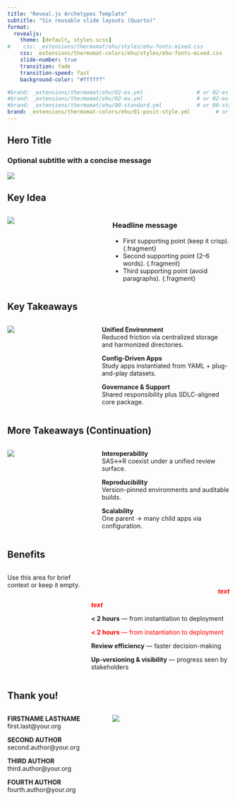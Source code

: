 ```yaml
---
title: "Reveal.js Archetypes Template"
subtitle: "Six reusable slide layouts (Quarto)"
format:
  revealjs:
    theme: [default, styles.scss]
#    css: _extensions/thermomat/ehu/styles/ehu-fonts-mixed.css
    css: _extensions/thermomat-colors/ehu/styles/ehu-fonts-mixed.css
    slide-number: true
    transition: fade
    transition-speed: fast
    background-color: "#ffffff"

#brand: _extensions/thermomat/ehu/02-es.yml                 # or 02-es
#brand: _extensions/thermomat/ehu/02-eu.yml                 # or 02-eu  
#brand: _extensions/thermomat/ehu/00-standard.yml           # or 00-standard  
brand: _extensions/thermomat-colors/ehu/01-posit-style.yml        # or 01-posit-style  
---
```


<!-- A1. HERO IMAGE: Title + subtitle, full-width image below -->
## Hero Title {.hero-slide}
### Optional subtitle with a concise message {.subtitle}

![](images/hero-16x9.svg){.hero-img}

<!-- Authoring: Replace the SVG with your own 16:9 image. The container
     scales to ~70vh to keep the header readable. -->


<!-- A2. FIGURE LEFT — MESSAGE RIGHT (headline + bullets) -->
## Key Idea

::: columns
::: {.column width="45%"}
![](images/figure-left-4x5.svg){.fig-left}
:::
::: {.column width="55%"}
### Headline message {.tight}
- First supporting point (keep it crisp). {.fragment}
- Second supporting point (2–6 words). {.fragment}
- Third supporting point (avoid paragraphs). {.fragment}
:::
:::

<!-- Authoring: Image on the left; right column reveals bullets sequentially. -->


<!-- A3. FIGURE LEFT — STACKED CALLOUT RECTANGLES ON THE RIGHT -->
## Key Takeaways

::: columns
::: {.column width="40%"}
![](images/diagram-4x5.svg){.fig-left}
:::
::: {.column width="60%"}
::: {.callout-card .fragment}
**Unified Environment**  
Reduced friction via centralized storage and harmonized directories.
:::
::: {.callout-card .fragment}
**Config-Driven Apps**  
Study apps instantiated from YAML + plug-and-play datasets.
:::
::: {.callout-card .fragment}
**Governance & Support**  
Shared responsibility plus SDLC-aligned core package.
:::
:::
:::

<!-- A4. CONTINUATION OF A3 (same structure, new cards) -->
## More Takeaways (Continuation)

::: columns
::: {.column width="40%"}
![](images/diagram-variant-4x5.svg){.fig-left}
:::
::: {.column width="60%"}
::: {.callout-card .fragment}
**Interoperability**  
SAS↔R coexist under a unified review surface.
:::
::: {.callout-card .fragment}
**Reproducibility**  
Version-pinned environments and auditable builds.
:::
::: {.callout-card .fragment}
**Scalability**  
One parent → many child apps via configuration.
:::
:::
:::


<!-- A5. CONCLUSIONS AS HIGH-CONTRAST BLOCKS (RIGHT) -->
## Benefits

::: columns
::: {.column width="35%"}
Use this area for brief context or keep it empty.
:::
::: {.column width="65%"}
::: {.conclusion-block .fragment}
[**UNLIMITED** — number of application outputs]{style="color:white;"}

::: {style="text-align: right"}
[***text***]{style="color:red;" }
:::

[***text***]{style="color:red;" }
:::
::: {.conclusion-block .fragment}
[**< 2 hours** — from instantiation to deployment]{.mint}

[**< 2 hours** — from instantiation to deployment]{style="color:red;" }
:::
::: {.conclusion-block .fragment}
**Review efficiency** — faster decision-making
:::
::: {.conclusion-block .fragment}
**Up-versioning & visibility** — progress seen by stakeholders
:::
:::
:::


<!-- A6. CLOSING / CREDITS (AUTHORS LEFT — IMAGE RIGHT) -->
## Thank you!

::: columns
::: {.column width="45%"}
**FIRSTNAME LASTNAME**  
first.last@your.org

**SECOND AUTHOR**  
second.author@your.org

**THIRD AUTHOR**  
third.author@your.org

**FOURTH AUTHOR**  
fourth.author@your.org
:::
::: {.column width="55%"}
![](images/closing-16x9.svg){.closing-img}
:::
:::